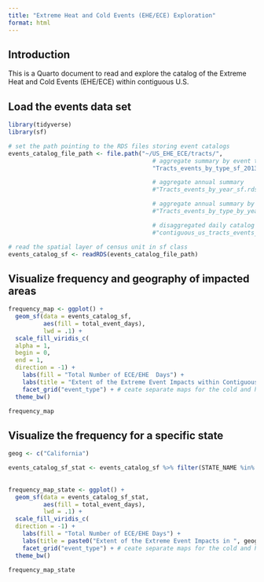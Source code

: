 ```yaml
---
title: "Extreme Heat and Cold Events (EHE/ECE) Exploration"
format: html
---
```


## Introduction

This is a Quarto document to read and explore the catalog of the Extreme Heat and Cold Events (EHE/ECE) within contiguous U.S.

## Load the events data set
```r
library(tidyverse)
library(sf)

# set the path pointing to the RDS files storing event catalogs
events_catalog_file_path <- file.path("~/US_EHE_ECE/tracts/",
                                         # aggregate summary by event type for the entire study period
                                         "Tracts_events_by_type_sf_2013_2022.rds")  

                                         # aggregate annual summary
                                         #"Tracts_events_by_year_sf.rds"

                                         # aggregate annual summary by event type
                                         #"Tracts_events_by_type_by_year_sf.rds"

                                         # disaggregated daily catalog of the extreme events 
                                         #"contiguous_us_tracts_events_catalog.rds"

# read the spatial layer of census unit in sf class
events_catalog_sf <- readRDS(events_catalog_file_path)
```

## Visualize frequency and geography of impacted areas
```r
frequency_map <- ggplot() +
  geom_sf(data = events_catalog_sf,
          aes(fill = total_event_days),
          lwd = .1) + 
  scale_fill_viridis_c(
  alpha = 1,
  begin = 0,
  end = 1,
  direction = -1) +
    labs(fill = "Total Number of ECE/EHE  Days") +
    labs(title = "Extent of the Extreme Event Impacts within Contiguous U.S") +
    facet_grid("event_type") + # ceate separate maps for the cold and heat events
  theme_bw()

frequency_map
```


## Visualize the frequency for a specific state
```r
geog <- c("California")

events_catalog_sf_stat <- events_catalog_sf %>% filter(STATE_NAME %in% geog) 
  
  
frequency_map_state <- ggplot() +
  geom_sf(data = events_catalog_sf_stat,
          aes(fill = total_event_days),
          lwd = .1) + 
  scale_fill_viridis_c(
  direction = -1) +
    labs(fill = "Total Number of ECE/EHE Days") +
    labs(title = paste0("Extent of the Extreme Event Impacts in ", geog)) +
    facet_grid("event_type") + # ceate separate maps for the cold and heat events
  theme_bw()

frequency_map_state
```
